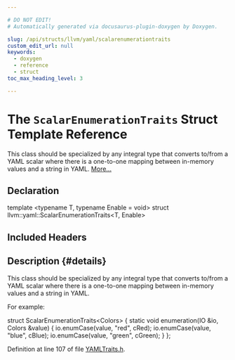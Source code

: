 ```yaml
---

# DO NOT EDIT!
# Automatically generated via docusaurus-plugin-doxygen by Doxygen.

slug: /api/structs/llvm/yaml/scalarenumerationtraits
custom_edit_url: null
keywords:
  - doxygen
  - reference
  - struct
toc_max_heading_level: 3

---
```





# The `ScalarEnumerationTraits` Struct Template Reference

<DoxygenPage pluginConfig={pluginConfig}>

This class should be specialized by any integral type that converts to/from a YAML scalar where there is a one-to-one mapping between in-memory values and a string in YAML. <a href="#details">More...</a>

## Declaration

<CodeBlock>template &lt;typename T, typename Enable = void&gt;
struct llvm::yaml::ScalarEnumerationTraits&lt;T, Enable&gt;</CodeBlock>

## Included Headers

<IncludesList>
<IncludesListItem
  filePath="llvm/Support/YAMLTraits.h"
  permalink="/docs/api/files/include/include/llvm/include/llvm/support/yamltraits-h"
  isLocal="true" />
</IncludesList>

## Description {#details}

This class should be specialized by any integral type that converts to/from a YAML scalar where there is a one-to-one mapping between in-memory values and a string in YAML.

For example: 

<CodeBlock>
struct ScalarEnumerationTraits&lt;Colors&gt; &#123;
    static void enumeration(IO &amp;io, Colors &amp;value) &#123;
      io.enumCase(value, &quot;red&quot;,   cRed);
      io.enumCase(value, &quot;blue&quot;,  cBlue);
      io.enumCase(value, &quot;green&quot;, cGreen);
    &#125;
  &#125;; 
</CodeBlock>

Definition at line 107 of file <a href="/docs/api/files/include/include/llvm/include/llvm/support/yamltraits-h">YAMLTraits.h</a>.

</DoxygenPage>
